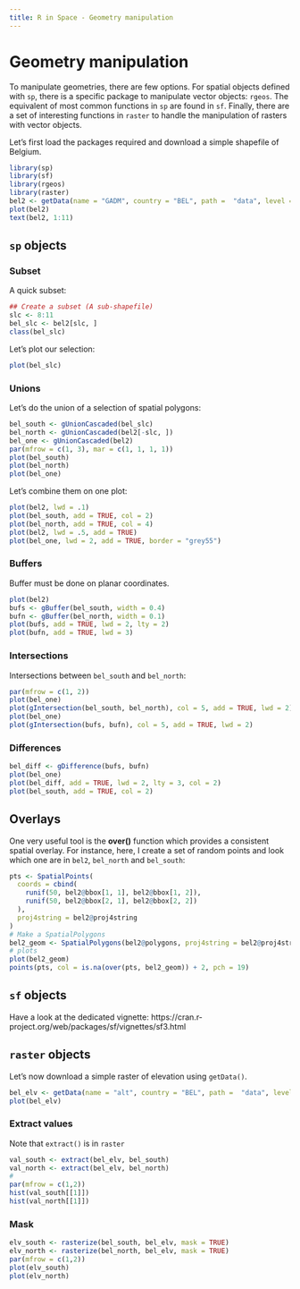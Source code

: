 ```yaml
---
title: R in Space - Geometry manipulation
---
```



# Geometry manipulation

To manipulate geometries, there are few options. For spatial objects defined
with `sp`, there is a specific package to manipulate vector objects: `rgeos`.
The equivalent of most common functions in `sp` are found in `sf`.
Finally, there are a set of interesting functions in `raster` to handle
the manipulation of rasters with vector objects.


Let's first load the packages required and download a simple shapefile of Belgium.

```R
library(sp)
library(sf)
library(rgeos)
library(raster)
bel2 <- getData(name = "GADM", country = "BEL", path =  "data", level = 2)
plot(bel2)
text(bel2, 1:11)
```


## `sp` objects


### Subset

A quick subset:

```R
## Create a subset (A sub-shapefile)
slc <- 8:11
bel_slc <- bel2[slc, ]
class(bel_slc)
```

Let's plot our selection:

```r
plot(bel_slc)
```


### Unions

Let's do the union of a selection of spatial polygons:

```R
bel_south <- gUnionCascaded(bel_slc)
bel_north <- gUnionCascaded(bel2[-slc, ])
bel_one <- gUnionCascaded(bel2)
par(mfrow = c(1, 3), mar = c(1, 1, 1, 1))
plot(bel_south)
plot(bel_north)
plot(bel_one)
```

Let's combine them on one plot:

```R
plot(bel2, lwd = .1)
plot(bel_south, add = TRUE, col = 2)
plot(bel_north, add = TRUE, col = 4)
plot(bel2, lwd = .5, add = TRUE)
plot(bel_one, lwd = 2, add = TRUE, border = "grey55")
```




### Buffers

Buffer must be done on planar coordinates.

```R
plot(bel2)
bufs <- gBuffer(bel_south, width = 0.4)
bufn <- gBuffer(bel_north, width = 0.1)
plot(bufs, add = TRUE, lwd = 2, lty = 2)
plot(bufn, add = TRUE, lwd = 3)
```

### Intersections

Intersections between `bel_south` and `bel_north`:

```R
par(mfrow = c(1, 2))
plot(bel_one)
plot(gIntersection(bel_south, bel_north), col = 5, add = TRUE, lwd = 2)
plot(bel_one)
plot(gIntersection(bufs, bufn), col = 5, add = TRUE, lwd = 2)
```



### Differences

```r
bel_diff <- gDifference(bufs, bufn)
plot(bel_one)
plot(bel_diff, add = TRUE, lwd = 2, lty = 3, col = 2)
plot(bel_south, add = TRUE, col = 2)
```


## Overlays

One very useful tool is the **over()** function which provides a consistent
spatial overlay. For instance, here, I create a set of random points and
look which one are in `bel2`, `bel_north` and `bel_south`:

```r
pts <- SpatialPoints(
  coords = cbind(
    runif(50, bel2@bbox[1, 1], bel2@bbox[1, 2]),
    runif(50, bel2@bbox[2, 1], bel2@bbox[2, 2])
  ),
  proj4string = bel2@proj4string
)
# Make a SpatialPolygons
bel2_geom <- SpatialPolygons(bel2@polygons, proj4string = bel2@proj4string)
# plots
plot(bel2_geom)
points(pts, col = is.na(over(pts, bel2_geom)) + 2, pch = 19)
```


## `sf` objects

Have a look at the dedicated vignette: https://cran.r-project.org/web/packages/sf/vignettes/sf3.html


## `raster` objects

Let's now download a simple raster of elevation using `getData()`.


```R
bel_elv <- getData(name = "alt", country = "BEL", path =  "data", level = 2)
plot(bel_elv)
```


### Extract values

Note that `extract()` is in `raster`

```R
val_south <- extract(bel_elv, bel_south)
val_north <- extract(bel_elv, bel_north)
#
par(mfrow = c(1,2))
hist(val_south[[1]])
hist(val_north[[1]])
```

### Mask

```R
elv_south <- rasterize(bel_south, bel_elv, mask = TRUE)
elv_north <- rasterize(bel_north, bel_elv, mask = TRUE)
par(mfrow = c(1,2))
plot(elv_south)
plot(elv_north)
```
